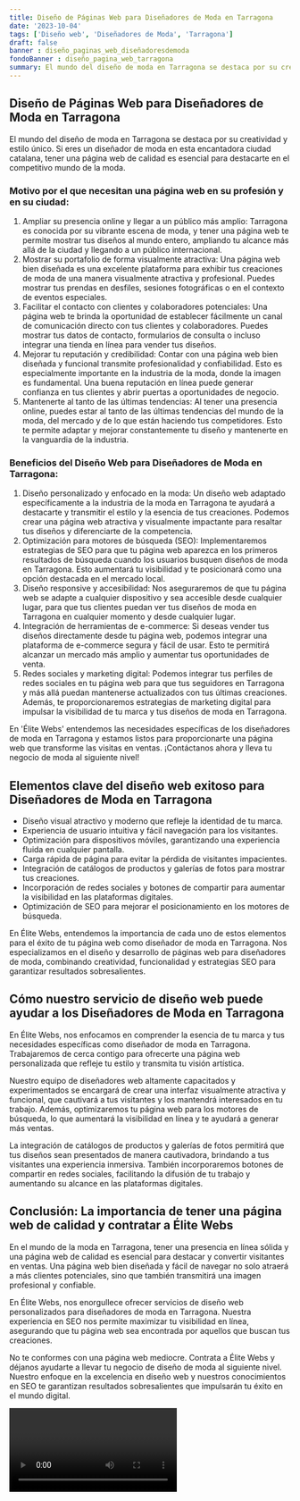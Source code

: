 ```yaml
---
title: Diseño de Páginas Web para Diseñadores de Moda en Tarragona
date: '2023-10-04'
tags: ['Diseño web', 'Diseñadores de Moda', 'Tarragona']
draft: false
banner : diseño_paginas_web_diseñadoresdemoda
fondoBanner : diseño_pagina_web_tarragona
summary: El mundo del diseño de moda en Tarragona se destaca por su creatividad y estilo único. Si eres un diseñador de moda en esta encantadora ciudad catalana, tener una página web de calidad es esencial para destacarte en el competitivo mundo de la moda.
---
```


## Diseño de Páginas Web para Diseñadores de Moda en Tarragona

El mundo del diseño de moda en Tarragona se destaca por su creatividad y estilo único. Si eres un diseñador de moda en esta encantadora ciudad catalana, tener una página web de calidad es esencial para destacarte en el competitivo mundo de la moda.

### Motivo por el que necesitan una página web en su profesión y en su ciudad:
1. Ampliar su presencia online y llegar a un público más amplio: Tarragona es conocida por su vibrante escena de moda, y tener una página web te permite mostrar tus diseños al mundo entero, ampliando tu alcance más allá de la ciudad y llegando a un público internacional.
2. Mostrar su portafolio de forma visualmente atractiva: Una página web bien diseñada es una excelente plataforma para exhibir tus creaciones de moda de una manera visualmente atractiva y profesional. Puedes mostrar tus prendas en desfiles, sesiones fotográficas o en el contexto de eventos especiales.
3. Facilitar el contacto con clientes y colaboradores potenciales: Una página web te brinda la oportunidad de establecer fácilmente un canal de comunicación directo con tus clientes y colaboradores. Puedes mostrar tus datos de contacto, formularios de consulta o incluso integrar una tienda en línea para vender tus diseños.
4. Mejorar tu reputación y credibilidad: Contar con una página web bien diseñada y funcional transmite profesionalidad y confiabilidad. Esto es especialmente importante en la industria de la moda, donde la imagen es fundamental. Una buena reputación en línea puede generar confianza en tus clientes y abrir puertas a oportunidades de negocio.
5. Mantenerte al tanto de las últimas tendencias: Al tener una presencia online, puedes estar al tanto de las últimas tendencias del mundo de la moda, del mercado y de lo que están haciendo tus competidores. Esto te permite adaptar y mejorar constantemente tu diseño y mantenerte en la vanguardia de la industria.

### Beneficios del Diseño Web para Diseñadores de Moda en Tarragona:
1. Diseño personalizado y enfocado en la moda: Un diseño web adaptado específicamente a la industria de la moda en Tarragona te ayudará a destacarte y transmitir el estilo y la esencia de tus creaciones. Podemos crear una página web atractiva y visualmente impactante para resaltar tus diseños y diferenciarte de la competencia.
2. Optimización para motores de búsqueda (SEO): Implementaremos estrategias de SEO para que tu página web aparezca en los primeros resultados de búsqueda cuando los usuarios busquen diseños de moda en Tarragona. Esto aumentará tu visibilidad y te posicionará como una opción destacada en el mercado local.
3. Diseño responsive y accesibilidad: Nos aseguraremos de que tu página web se adapte a cualquier dispositivo y sea accesible desde cualquier lugar, para que tus clientes puedan ver tus diseños de moda en Tarragona en cualquier momento y desde cualquier lugar.
4. Integración de herramientas de e-commerce: Si deseas vender tus diseños directamente desde tu página web, podemos integrar una plataforma de e-commerce segura y fácil de usar. Esto te permitirá alcanzar un mercado más amplio y aumentar tus oportunidades de venta.
5. Redes sociales y marketing digital: Podemos integrar tus perfiles de redes sociales en tu página web para que tus seguidores en Tarragona y más allá puedan mantenerse actualizados con tus últimas creaciones. Además, te proporcionaremos estrategias de marketing digital para impulsar la visibilidad de tu marca y tus diseños de moda en Tarragona.

En 'Élite Webs' entendemos las necesidades específicas de los diseñadores de moda en Tarragona y estamos listos para proporcionarte una página web que transforme las visitas en ventas. ¡Contáctanos ahora y lleva tu negocio de moda al siguiente nivel!

<GifSeo />

<Cta />

## Elementos clave del diseño web exitoso para Diseñadores de Moda en Tarragona

- Diseño visual atractivo y moderno que refleje la identidad de tu marca.
- Experiencia de usuario intuitiva y fácil navegación para los visitantes.
- Optimización para dispositivos móviles, garantizando una experiencia fluida en cualquier pantalla.
- Carga rápida de página para evitar la pérdida de visitantes impacientes.
- Integración de catálogos de productos y galerías de fotos para mostrar tus creaciones.
- Incorporación de redes sociales y botones de compartir para aumentar la visibilidad en las plataformas digitales.
- Optimización de SEO para mejorar el posicionamiento en los motores de búsqueda.

En Élite Webs, entendemos la importancia de cada uno de estos elementos para el éxito de tu página web como diseñador de moda en Tarragona. Nos especializamos en el diseño y desarrollo de páginas web para diseñadores de moda, combinando creatividad, funcionalidad y estrategias SEO para garantizar resultados sobresalientes.

## Cómo nuestro servicio de diseño web puede ayudar a los Diseñadores de Moda en Tarragona

En Élite Webs, nos enfocamos en comprender la esencia de tu marca y tus necesidades específicas como diseñador de moda en Tarragona. Trabajaremos de cerca contigo para ofrecerte una página web personalizada que refleje tu estilo y transmita tu visión artística.

Nuestro equipo de diseñadores web altamente capacitados y experimentados se encargará de crear una interfaz visualmente atractiva y funcional, que cautivará a tus visitantes y los mantendrá interesados en tu trabajo. Además, optimizaremos tu página web para los motores de búsqueda, lo que aumentará la visibilidad en línea y te ayudará a generar más ventas.

La integración de catálogos de productos y galerías de fotos permitirá que tus diseños sean presentados de manera cautivadora, brindando a tus visitantes una experiencia inmersiva. También incorporaremos botones de compartir en redes sociales, facilitando la difusión de tu trabajo y aumentando su alcance en las plataformas digitales.

## Conclusión: La importancia de tener una página web de calidad y contratar a Élite Webs

En el mundo de la moda en Tarragona, tener una presencia en línea sólida y una página web de calidad es esencial para destacar y convertir visitantes en ventas. Una página web bien diseñada y fácil de navegar no solo atraerá a más clientes potenciales, sino que también transmitirá una imagen profesional y confiable.

En Élite Webs, nos enorgullece ofrecer servicios de diseño web personalizados para diseñadores de moda en Tarragona. Nuestra experiencia en SEO nos permite maximizar tu visibilidad en línea, asegurando que tu página web sea encontrada por aquellos que buscan tus creaciones.

No te conformes con una página web mediocre. Contrata a Élite Webs y déjanos ayudarte a llevar tu negocio de diseño de moda al siguiente nivel. Nuestro enfoque en la excelencia en diseño web y nuestros conocimientos en SEO te garantizan resultados sobresalientes que impulsarán tu éxito en el mundo digital.

<Video />

<CtaBot job='Diseñadores de Moda' city='Tarragona'/>

<Gmaps query='Tarragona+españa+maps' />